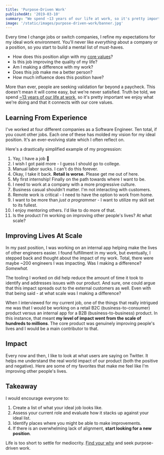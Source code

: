 ```yaml
---
title: 'Purpose-Driven Work'
publishedAt: '2019-03-10'
summary: "We spend ~13 years of our life at work, so it's pretty important we enjoy what we're doing and that it connects with our core values. How can you find purpose-driven work?"
image: '/static/images/purpose-driven-work/banner.jpg'
---
```


Every time I change jobs or switch companies, I refine my expectations for my ideal work environment.
You'll never like _everything_ about a company or a position, so you start to build a mental list of must-haves.

- How does this position align with my [core values](/blog/benefits-i-care-about-in-2019)?
- Is this job improving the quality of my life?
- Am I making a difference with my work?
- Does this job make me a better person?
- How much influence does this position have?

More than ever, people are seeking validation far beyond a paycheck. This doesn't mean it will come easy, but we're never satisfied. Truth be told, we spend [~13 years of our life at work](https://www.huffingtonpost.com.au/2017/10/18/weve-broken-down-your-entire-life-into-years-spent-doing-tasks_a_23248153/),
so it's pretty important we enjoy what we're doing and that it connects with our core values.

## Learning From Experience

I've worked at four different companies as a Software Engineer. Ten total, if you count other jobs. Each one of these has molded my
vision for my ideal position. It's an ever-evolving state which I often reflect on.

Here's a drastically simplified example of my progression:

1. Yay, I have a job 🎉
1. I wish I got paid more - I guess I should go to college.
1. Manual labor sucks. I can't do this forever.
1. Okay, I take it back. **Retail is worse.** Please get me out of here.
1. My first internship! Finally on the path towards where I want to be.
1. I need to work at a company with a more progressive culture.
1. Business casual shouldn't matter. I'm not interacting with customers.
1. Remote work is critical - I need to have the option to work from home.
1. I want to be more than _just a programmer_ - I want to utilize my skill set to its fullest.
1. I enjoy mentoring others. I'd like to do more of that.
1. Is the product I'm working on improving other people's lives? At what scale?

## Improving Lives At Scale

In my past position, I was working on an internal app helping make the lives of other engineers easier.
I found fulfillment in my work, but eventually, I stepped back and thought about the impact of my work. Total,
there were maybe ~200 engineers I was impacting. Was I making a difference? _Somewhat._

The tooling I worked on did help reduce
the amount of time it took to identify and addresses issues with our product. And sure, one could argue that this impact spreads
out to the external customers as well. Even with that being said - at what scale was I making a difference?

When I interviewed for my current job, one of the things that really intrigued me was that I would be working on
a retail B2C (business-to-consumer) product versus an internal app for a B2B (business-to-business) product. In this instance, that meant
**my level of impact went from the scale of hundreds to millions**. The core product was genuinely improving people's lives and I
would be a main contributor to that.

## Impact

Every now and then, I like to look at what users are saying on Twitter. It helps me understand the real world impact
of our product (both the positive and negative). Here are some of my favorites that make me feel like I'm improving other people's lives.



## Takeaway

I would encourage everyone to:

1. Create a list of what your ideal job looks like.
1. Assess your current role and evaluate how it stacks up against your ideal list.
1. Identify places where you might be able to make improvements.
1. If there is an overwhelming lack of alignment, **start looking for a new position**.

Life is too short to settle for mediocrity. [Find your why](https://www.amazon.com/Find-Your-Why-Practical-Discovering/dp/0143111728) and seek purpose-driven work.
